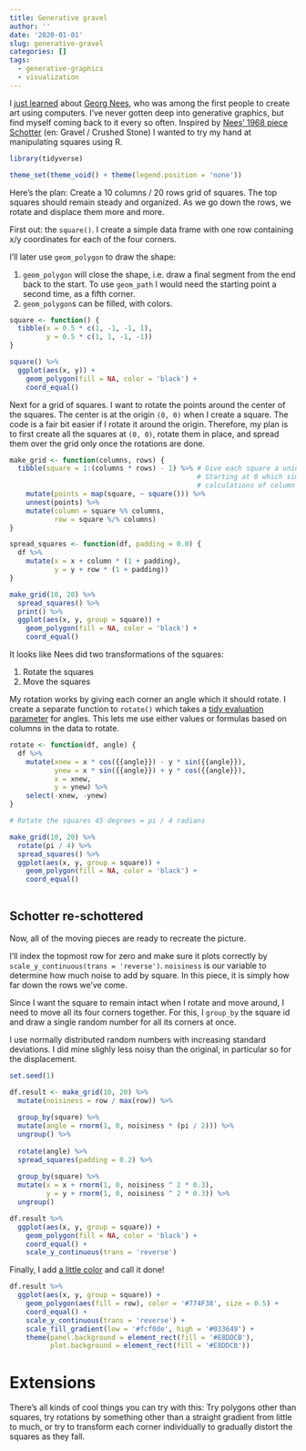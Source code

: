 ```yaml
---
title: Generative gravel
author: ''
date: '2020-01-01'
slug: generative-gravel
categories: []
tags:
  - generative-graphics
  - visualization
---
```


I [just learned](https://quantixed.org/2019/05/26/turn-a-square-generative-art/) about [Georg Nees](https://en.wikipedia.org/wiki/Georg_Nees), who was among the first people to create art using computers. I've never gotten deep into generative graphics, but find myself coming back to it every so often. Inspired by [Nees' 1968 piece Schotter](http://www.medienkunstnetz.de/works/schotter/) (en: Gravel / Crushed Stone) I wanted to try my hand at manipulating squares using R.

```r
library(tidyverse)

theme_set(theme_void() + theme(legend.position = 'none'))
```

Here's the plan: Create a 10 columns / 20 rows grid of squares. The top squares should remain steady and organized. As we go down the rows, we rotate and displace them more and more.


First out: the `square()`. I create a simple data frame with one row containing x/y coordinates for each of the four corners.

I'll later use `geom_polygon` to draw the shape:

  1) `geom_polygon` will close the shape, i.e. draw a final segment from the end back to the start. To use `geom_path` I would need the starting point a second time, as a fifth corner.
  2) `geom_polygon`s can be filled, with colors.
  

```r
square <- function() {
  tibble(x = 0.5 * c(1, -1, -1, 1),
         y = 0.5 * c(1, 1, -1, -1))
}

square() %>%
  ggplot(aes(x, y)) +
    geom_polygon(fill = NA, color = 'black') +
    coord_equal()

```


Next for a grid of squares. I want to rotate the points around the center of the squares. The center is at the origin `(0, 0)` when I create a square. The code is a fair bit easier if I rotate it around the origin. Therefore, my plan is to first create all the squares at `(0, 0)`, rotate them in place, and spread them over the grid only once the rotations are done.

```r
make_grid <- function(columns, rows) {
  tibble(square = 1:(columns * rows) - 1) %>% # Give each square a unique ID
                                              # Starting at 0 which simplifies the
                                              # calculations of column and row below
    mutate(points = map(square, ~ square())) %>%
    unnest(points) %>%
    mutate(column = square %% columns,
           row = square %/% columns)
}

spread_squares <- function(df, padding = 0.0) {
  df %>%
    mutate(x = x + column * (1 + padding),
           y = y + row * (1 + padding))
}

make_grid(10, 20) %>%
  spread_squares() %>%
  print() %>%
  ggplot(aes(x, y, group = square)) +
    geom_polygon(fill = NA, color = 'black') +
    coord_equal()
```


It looks like Nees did two transformations of the squares:

  1) Rotate the squares
  2) Move the squares

My rotation works by giving each corner an angle which it should rotate. I create a separate function to `rotate()` which takes a [tidy evaluation parameter](https://www.tidyverse.org/blog/2019/06/rlang-0-4-0/) for angles. This lets me use either values or formulas based on columns in the data to rotate.


```r
rotate <- function(df, angle) {
  df %>%
    mutate(xnew = x * cos({{angle}}) - y * sin({{angle}}),
           ynew = x * sin({{angle}}) + y * cos({{angle}}),
           x = xnew,
           y = ynew) %>%
    select(-xnew, -ynew)
}

# Rotate the squares 45 degrees = pi / 4 radians

make_grid(10, 20) %>%
  rotate(pi / 4) %>%
  spread_squares() %>%
  ggplot(aes(x, y, group = square)) +
    geom_polygon(fill = NA, color = 'black') +
    coord_equal()
  
```


## Schotter re-schottered

Now, all of the moving pieces are ready to recreate the picture.

I'll index the topmost row for zero and make sure it plots correctly by `scale_y_continuous(trans = 'reverse')`. `noisiness` is our variable to determine how much noise to add by square. In this piece, it is simply how far down the rows we've come.

Since I want the square to remain intact when I rotate and move around, I need to move all its four corners together. For this, I `group_by` the square id and draw a single random number for all its corners at once.

I use normally distributed random numbers with increasing standard deviations. I did mine slighly less noisy than the original, in particular so for the displacement.

```r
set.seed(1)

df.result <- make_grid(10, 20) %>%
  mutate(noisiness = row / max(row)) %>%
  
  group_by(square) %>%
  mutate(angle = rnorm(1, 0, noisiness * (pi / 2))) %>%
  ungroup() %>%
  
  rotate(angle) %>%
  spread_squares(padding = 0.2) %>%
  
  group_by(square) %>%
  mutate(x = x + rnorm(1, 0, noisiness ^ 2 * 0.3),
         y = y + rnorm(1, 0, noisiness ^ 2 * 0.3)) %>%
  ungroup()

df.result %>%
  ggplot(aes(x, y, group = square)) +
    geom_polygon(fill = NA, color = 'black') +
    coord_equal() +
    scale_y_continuous(trans = 'reverse')
```

Finally, I add [a little color](https://www.colourlovers.com/palette/292482/Terra) and call it done!

```r
df.result %>%
  ggplot(aes(x, y, group = square)) +
    geom_polygon(aes(fill = row), color = '#774F38', size = 0.5) +
    coord_equal() +
    scale_y_continuous(trans = 'reverse') +
    scale_fill_gradient(low = '#fcf0de', high = '#033649') +
    theme(panel.background = element_rect(fill = '#E8DDCB'),
          plot.background = element_rect(fill = '#E8DDCB'))
```


# Extensions

There's all kinds of cool things you can try with this: Try polygons other than squares, try rotations by something other than a straight gradient from little to much, or try to transform each corner individually to gradually distort the squares as they fall.

